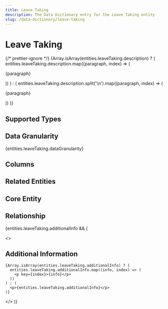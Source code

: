 ```yaml
---
title: Leave Taking
description: The Data Dictionary entry for the Leave Taking entity
slug: /data-dictionary/leave-taking
---
```



# Leave Taking

{/* prettier-ignore */}
{Array.isArray(entities.leaveTaking.description) ? (
  entities.leaveTaking.description.map((paragraph, index) => (
    <p key={index}>{paragraph}</p>
))
) : (
entities.leaveTaking.description.split('\n').map((paragraph, index) => (

<p key={index}>{paragraph}</p>
)) )}

## Supported Types

<SupportedTypesTable supportedTypes={entities.leaveTaking.supportedTypes} />

## Data Granularity

{entities.leaveTaking.dataGranularity}

## Columns

<ColumnsTable columns={entities.leaveTaking.columns} />

## Related Entities

<RelatedEntitiesList relatedEntities={entities.leaveTaking.relatedEntities} />

## Core Entity

<CoreEntityTable coreEntities={entities.leaveTaking.coreEntity} />

## Relationship

<RelationshipTable
  relationship={entities.leaveTaking.relationship}
  simple={true}
/>

{entities.leaveTaking.additionalInfo && (

  <>
    <h2>Additional Information</h2>

    {Array.isArray(entities.leaveTaking.additionalInfo) ? (
      entities.leaveTaking.additionalInfo.map((info, index) => (
        <p key={index}>{info}</p>
      ))
    ) : (
      <p>{entities.leaveTaking.additionalInfo}</p>
    )}

  </>
)}
